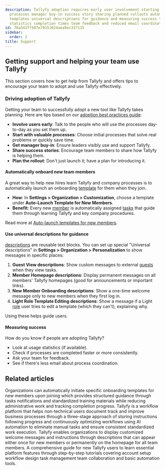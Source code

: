 ```yaml
---
description: Tallyfy adoption requires early user involvement starting with valuable
  processes manager buy-in success story sharing planned rollouts automated onboarding
  templates universal descriptions for guidance and measuring success through usage
  statistics completion times team feedback and reduced email coordination.
id: 78a542ff507e79151024aea9ec337115
sidebar:
  order: 2
title: Support
---
```


## Getting support and helping your team use Tallyfy

This section covers how to get help from Tallyfy and offers tips to encourage your team to adopt and use Tallyfy effectively.

### Driving adoption of Tallyfy

Getting your team to successfully adopt a new tool like Tallyfy takes planning. Here are tips based on our [adoption best practices guide](https://tallyfy.com/adopting-workflow-software/):

*   **Involve users early**: Talk to the people who will use the processes day-to-day as you set them up.
*   **Start with valuable processes**: Choose initial processes that solve real problems or quickly save time.
*   **Get manager buy-in**: Ensure leaders visibly use and support Tallyfy.
*   **Share success stories**: Encourage team members to share how Tallyfy is helping them.
*   **Plan the rollout**: Don't just launch it; have a plan for introducing it.

#### Automatically onboard new team members

A great way to help new hires learn Tallyfy and company processes is to automatically launch an onboarding [template](/products/pro/documenting/templates/) for them when they join.

- **How**: In **Settings > Organization > Customization**, choose a template under **Auto-Launch Template for New Members**.
- **Benefit**: Every new [member](/products/pro/documenting/members/) is automatically assigned [tasks](/products/pro/tracking-and-tasks/tasks/) that guide them through learning Tallyfy and key company procedures.

Read more at [Auto-launch templates for new members](/products/pro/settings/org-settings/how-to-auto-launch-templates-for-new-members/).

#### Use universal descriptions for guidance

[descriptions](/products/pro/documenting/templates/descriptions/) are reusable text blocks. You can set up special "Universal descriptions" in **Settings > Organization > Personalization** to show messages in specific places:

1.  **Guest View descriptions**: Show custom messages to external [guests](/products/pro/documenting/guests/) when they view tasks.
2.  **Member Homepage descriptions**: Display permanent messages on all members' Tallyfy homepages (good for announcements or important links).
3.  **New Member Onboarding descriptions**: Show a one-time welcome message only to new members when they first log in.
4.  **Light Role Template Editing descriptions**: Show a message if a Light [role](/products/pro/documenting/members/how-do-i-manage-member-permissions-in-tallyfy/) user tries to edit a template (which they can't), explaining why.

Using these helps guide users.

#### Measuring success

How do you know if people are adopting Tallyfy?
- Look at usage statistics (if available).
- Check if processes are completed faster or more consistently.
- Ask your team for feedback.
- See if there's less email about process coordination.


<PageTree />


## Related articles
<CardGrid>
<LinkTitleCard header="<b>Org Settings > Auto-launch templates for new members</b>" href="/products/pro/settings/org-settings/how-to-auto-launch-templates-for-new-members/" > Organizations can automatically initiate specific onboarding templates for new members upon joining which provides structured guidance through tasks notifications and standardized training materials while reducing administrative work and tracking completion progress. </LinkTitleCard>
<LinkTitleCard header="<b>Introduction</b>" href="/products/pro/" > Tallyfy is a workflow platform that helps non-technical users document track and improve business processes through a three-stage approach of storing instructions following progress and continuously optimizing workflows using AI automation to eliminate manual tasks and ensure consistent standardized work execution. </LinkTitleCard>
<LinkTitleCard header="<b>Tutorials > Welcome descriptions</b>" href="/products/pro/tutorials/how-to-create-a-custom-onboarding-description/" > Tallyfy enables organizations to display customized welcome messages and instructions through descriptions that can appear either once for new members or permanently on the homepage for all team members. </LinkTitleCard>
<LinkTitleCard header="<b>Pro > Getting started</b>" href="/products/pro/tutorials/" > A comprehensive guide for new Tallyfy users to learn essential platform features through step-by-step tutorials covering account setup workflow design task management team collaboration and basic automation tools. </LinkTitleCard>
</CardGrid>